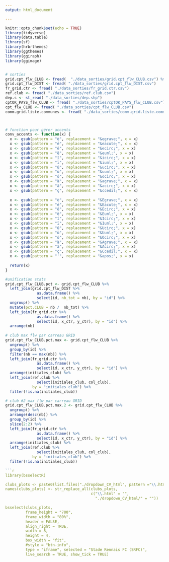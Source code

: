 ```yaml
---
output: html_document

---
```


```r
knitr::opts_chunk$set(echo = TRUE)
library(tidyverse)
library(data.table)
library(sf)
library(hrbrthemes)
library(ggthemes)
library(ggiraph)
library(ggimage)


# sorties
grid.cpt_flw_CLUB <- fread(  "./data_sorties/grid.cpt_flw_CLUB.csv") %>% filter(nb > 0)
grid.cpt_flw_DIST <- fread( "./data_sorties/grid.cpt_flw_DIST.csv")
fr_grid.ctr <- fread( "./data_sorties/fr_grid.ctr.csv")
ref.club <- fread( "./data_sorties/ref.club.csv")
dep.s <- st_read( "./data_sorties/dep.shp") 
cptOK_PAYS_flw_CLUB <- fread( "./data_sorties/cptOK_PAYS_flw_CLUB.csv")
cpt_flw_CLUB <- fread( "./data_sorties/cpt_flw_CLUB.csv")
comm.grid.liste.communes <- fread( "./data_sorties/comm.grid.liste.communes.csv") %>% select(id, NOM_COMM)



# fonction pour gérer accents
conv_accents <- function(x) {
  x <- gsub(pattern = "è", replacement = "&egrave;", x = x)
  x <- gsub(pattern = "é", replacement = "&eacute;", x = x)
  x <- gsub(pattern = "ê", replacement = "&ecirc;", x = x)
  x <- gsub(pattern = "ë", replacement = "&euml;", x = x)
  x <- gsub(pattern = "î", replacement = "&icirc;", x = x)
  x <- gsub(pattern = "ï", replacement = "&iuml;", x = x)
  x <- gsub(pattern = "û", replacement = "&ucirc;", x = x)
  x <- gsub(pattern = "ü", replacement = "&uuml;", x = x)
  x <- gsub(pattern = "ô", replacement = "&ocirc;", x = x)
  x <- gsub(pattern = "à", replacement = "&agrave;", x = x)
  x <- gsub(pattern = "â", replacement = "&acirc;", x = x)
  x <- gsub(pattern = "ç", replacement = "&ccedil;", x = x)
  
  x <- gsub(pattern = "è", replacement = "&Egrave;", x = x)
  x <- gsub(pattern = "é", replacement = "&Eacute;", x = x)
  x <- gsub(pattern = "ê", replacement = "&Ecirc;", x = x)
  x <- gsub(pattern = "ë", replacement = "&Euml;", x = x)
  x <- gsub(pattern = "î", replacement = "&Icirc;", x = x)
  x <- gsub(pattern = "ï", replacement = "&Iuml;", x = x)
  x <- gsub(pattern = "û", replacement = "&Ucirc;", x = x)
  x <- gsub(pattern = "ü", replacement = "&Uuml;", x = x)
  x <- gsub(pattern = "ô", replacement = "&Ocirc;", x = x)
  x <- gsub(pattern = "à", replacement = "&Agrave;", x = x)
  x <- gsub(pattern = "â", replacement = "&Acirc;", x = x)
  x <- gsub(pattern = "ç", replacement = "&Ccedil;", x = x)
  x <- gsub(pattern = "'", replacement = "&apos;", x = x)
  
  return(x)
}

```




```r

#unification stats  
grid.cpt_flw_CLUB.pct <- grid.cpt_flw_CLUB %>%
  left_join(grid.cpt_flw_DIST %>%
              as.data.frame() %>%
              select(id, nb_tot = nb), by = "id") %>%
  ungroup() %>%
  mutate(pct.CLUB = nb /  nb_tot) %>%
  left_join(fr_grid.ctr %>%
              as.data.frame() %>%
              select(id, x_ctr, y_ctr), by = "id") %>%
  arrange(nb)
  
# club max flw par carreau GRID
grid.cpt_flw_CLUB.pct.max <- grid.cpt_flw_CLUB %>%
  ungroup() %>%
  group_by(id) %>%
  filter(nb == max(nb)) %>%
  left_join(fr_grid.ctr %>%
              as.data.frame() %>%
              select(id, x_ctr, y_ctr), by = "id") %>%
  arrange(initiales_club) %>%
  left_join(ref.club %>%
              select(initiales_club, col_club),
            by = "initiales_club") %>%
  filter(!is.na(initiales_club))

# club #2 max flw par carreau GRID
grid.cpt_flw_CLUB.pct.max.2 <- grid.cpt_flw_CLUB %>%
  ungroup() %>%
  arrange(desc(nb)) %>%
  group_by(id) %>%
  slice(2:2) %>%
  left_join(fr_grid.ctr %>%
              as.data.frame() %>%
              select(id, x_ctr, y_ctr), by = "id") %>%
  arrange(initiales_club) %>%
  left_join(ref.club %>%
              select(initiales_club, col_club),
            by = "initiales_club") %>%
  filter(!is.na(initiales_club))


```

 
```r


```r

library(bsselectR)

clubs_plots <- paste0(list.files("./dropdown_CV_html", pattern ="\\.html$",full.names = TRUE))
names(clubs_plots) <- str_replace_all(clubs_plots, 
                                      c("\\.html" = "", 
                                        "./dropdown_CV_html/" = ""))

bsselect(clubs_plots,
         frame_height = "700",
         frame_width = "80%", 
         header = FALSE,
         align_right = TRUE,
         width = 8,
         height = 4,
         box_width = "fit",
         #style = "btn-info",
         type = "iframe", selected = "Stade Rennais FC (SRFC)", 
         live_search = TRUE, show_tick = TRUE)


```


